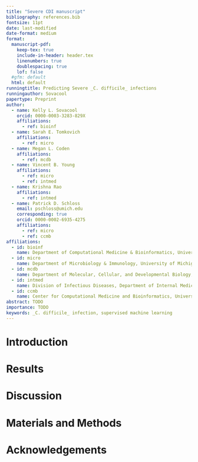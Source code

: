 ```yaml
---
title: "Severe CDI manuscript"
bibliography: references.bib
fontsize: 11pt
date: last-modified
date-format: medium
format: 
  manuscript-pdf:
    keep-tex: true
    include-in-header: header.tex
    linenumbers: true
    doublespacing: true
    lof: false
  #gfm: default
  html: default
runningtitle: Predicting Severe _C. difficile_ infections
runningauthor: Sovacool
papertype: Preprint
author:
  - name: Kelly L. Sovacool
    orcid: 0000-0003-3283-829X
    affiliations:
      - ref: bioinf
  - name: Sarah E. Tomkovich
    affiliations:
      - ref: micro
  - name: Megan L. Coden
    affiliations:
      - ref: mcdb
  - name: Vincent B. Young
    affiliations:
      - ref: micro
      - ref: intmed
  - name: Krishna Rao
    affiliations:
      - ref: intmed
  - name: Patrick D. Schloss
    email: pschloss@umich.edu
    corresponding: true
    orcid: 0000-0002-6935-4275
    affiliations:
      - ref: micro
      - ref: ccmb
affiliations:
  - id: bioinf
    name: Department of Computational Medicine & Bioinformatics, University of Michigan
  - id: micro
    name: Department of Microbiology & Immunology, University of Michigan
  - id: mcdb
    name: Department of Molecular, Cellular, and Developmental Biology, University of Michigan
  - id: intmed
    name: Division of Infectious Diseases, Department of Internal Medicine, University of Michigan
  - id: ccmb
    name: Center for Computational Medicine and Bioinformatics, University of Michigan
abstract: TODO
importance: TODO
keywords: _C. difficile_ infection, supervised machine learning
---
```



# Introduction


# Results 

# Discussion

# Materials and Methods

# Acknowledgements
